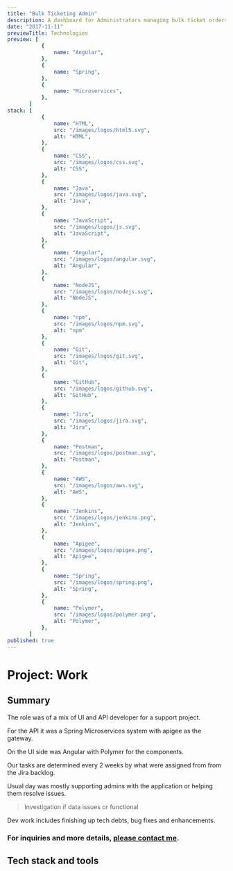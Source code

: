 ```yaml
---
title: "Bulk Ticketing Admin"
description: A dashboard for Administrators managing bulk ticket orders.
date: "2017-11-11"
previewTitle: Technologies
preview: [
           {
               name: "Angular",
           },
           {
               name: "Spring",
           },
           {
               name: "Microservices",
           },
       ]
stack: [
           {
               name: "HTML",
               src: "/images/logos/html5.svg",
               alt: "HTML",
           },
           {
               name: "CSS",
               src: "/images/logos/css.svg",
               alt: "CSS",
           },
           {
               name: "Java",
               src: "/images/logos/java.svg",
               alt: "Java",
           },
           {
               name: "JavaScript",
               src: "/images/logos/js.svg",
               alt: "JavaScript",
           },
           {
               name: "Angular",
               src: "/images/logos/angular.svg",
               alt: "Angular",
           },
           {
               name: "NodeJS",
               src: "/images/logos/nodejs.svg",
               alt: "NodeJS",
           },
           {
               name: "npm",
               src: "/images/logos/npm.svg",
               alt: "npm"
           },
           {
               name: "Git",
               src: "/images/logos/git.svg",
               alt: "Git",
           },
           {
               name: "GitHub",
               src: "/images/logos/github.svg",
               alt: "GitHub",
           },
           {
               name: "Jira",
               src: "/images/logos/jira.svg",
               alt: "Jira",
           },
           {
               name: "Postman",
               src: "/images/logos/postman.svg",
               alt: "Postman",
           },
           {
               name: "AWS",
               src: "/images/logos/aws.svg",
               alt: "AWS",
           },
           {
               name: "Jenkins",
               src: "/images/logos/jenkins.png",
               alt: "Jenkins",
           },
           {
               name: "Apigee",
               src: "/images/logos/apigee.png",
               alt: "Apigee",
           },
           {
               name: "Spring",
               src: "/images/logos/spring.png",
               alt: "Spring",
           },
           {
               name: "Polymer",
               src: "/images/logos/polymer.png",
               alt: "Polymer",
           },
       ]
published: true
---
```


# Project: Work


## Summary

The role was of a mix of UI and API developer for a support project.

For the API it was a Spring Microservices system with apigee as the gateway.

On the UI side was Angular with Polymer for the components.

Our tasks are determined every 2 weeks by what were assigned from from the Jira backlog.

Usual day was mostly supporting admins with the application or helping them resolve issues.

> Investigation if data issues or functional

Dev work includes finishing up tech debts, bug fixes and enhancements.

### For inquiries and more details, [please contact me](https://projects.jcos.io/contact).


## Tech stack and tools
